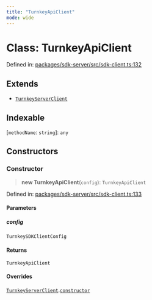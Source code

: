 ```yaml
---
title: "TurnkeyApiClient"
mode: wide
---
```

  
# Class: TurnkeyApiClient

Defined in: [packages/sdk-server/src/sdk-client.ts:132](https://github.com/tkhq/sdk/blob/ee72856c3f450731d7501ab05001215768b71500/packages/sdk-server/src/sdk-client.ts#L132)

## Extends

- [`TurnkeyServerClient`](../TurnkeyServerClient/readme)

## Indexable

\[`methodName`: `string`\]: `any`

## Constructors

### Constructor

> **new TurnkeyApiClient**(`config`): `TurnkeyApiClient`

Defined in: [packages/sdk-server/src/sdk-client.ts:133](https://github.com/tkhq/sdk/blob/ee72856c3f450731d7501ab05001215768b71500/packages/sdk-server/src/sdk-client.ts#L133)

#### Parameters

##### config

`TurnkeySDKClientConfig`

#### Returns

`TurnkeyApiClient`

#### Overrides

[`TurnkeyServerClient`](../TurnkeyServerClient/readme).[`constructor`](../TurnkeyServerClient/readme#constructor)
